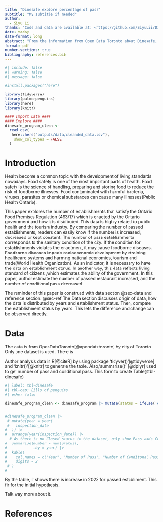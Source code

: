 ```yaml
---
title: "Dinesafe explore percentage of pass"
subtitle: "My subtitle if needed"
author: 
  - Siyu Li
thanks: "Code and data are available at: <https://github.com/SiyuLii/Dinesafe_Analysis.git>"
date: today
date-format: long
abstract: "From the information from Open Data Toronto about Dinesafe, the dataset shows the establishment type, establishment status, inspection date, inspection issue and other factors based on Ontario Food Premises Regulation (493/17). The author uses this data to analyze the number of restaurants' status as pass, conditional pass and closed in 2022 and 2023 and compare the percentage of passes between two years. This paper helps to get a more general idea of how Toronto's food and drink establishments' perform, which can give readers a clear idea to explore more about food safety in the city."
format: pdf
number-sections: true
bibliography: references.bib
---
```


```r
#| include: false
#| warning: false
#| message: false

#install.packages("here")

library(tidyverse)
library(palmerpenguins)
library(here)
library(knitr)

#### Import Data ####
#### Explore ####
dinesafe_program_clean <-
  read_csv(
   here::here("outputs/data/cleanded_data.csv"),
    show_col_types = FALSE
  )
```


# Introduction

Health become a common topic with the development of living standards nowadays. Food safety is one of the most important parts of health. Food safety is the science of handling, preparing and storing food to reduce the risk of foodborne illnesses. Food contaminated with harmful bacteria, viruses, parasites or chemical substances can cause many illnesses(Public Health Ontario). 

This paper explores the number of establishments that satisfy the Ontario Food Premises Regulation (493/17) which is enacted by the Ontario government and how it is distributed. This data is highly related to public health and the tourism industry. By comparing the number of passed establishments, readers can easily know if the number is increased, decreased or kept constant. The number of pass establishments corresponds to the sanitary condition of the city. If the condition for establishments violates the enactment, it may cause foodborne diseases. Foodborne diseases impede socioeconomic development by straining healthcare systems and harming national economies, tourism and trade(World Health Organization). As an indicator, it is necessary to have the data on establishment status. In another way, this data reflects living standard of citizens ,which estimates the ability of the government. In this paper, author estimate the number of passed restaurant increased, and the number of conditional pass decreased.

The reminder of this paper is construed with data section @sec-data and reference section. @sec-ref The Data section discusses origin of data, how the data is distributed by years and establishment status. Then, compare the establishment status by years. This lets the difference and change can be observed directly. 



# Data {#sec-data}

The data is from OpenDataToronto[@opendatatoronto] by city of Toronto. Only one dataset is used. There is 

Author analysis data in R[@citeR] by using package 'tidyver()'[@tidyverse] and 'knitr()'[@knitr] to generate the table. Also,'summarise()' [@dplyr] used to get number of pass and conditional pass. This form to create Table@tbl-dinesafe)

```r
#| label: tbl-dinesafe
#| tbl-cap: Bills of penguins
#| echo: false

dinesafe_program_clean <- dinesafe_program |> mutate(status = ifelse('establishment_status' == 'Pass',1,2)) |>select(status) 


#dinesafe_program_clean |>
 # mutate(year = year(
 #   inspection_date
#  )) |>
#  arrange(year(inspection_date)) |> 
  # As there is no Closed status in the dataset, only show Pass ands Conditional  #Pass
#  summarise(number = num(status),
#            .by = year) |>
#  kable(
#    col.names = c("Year", "Number of Pass", "Number of Conditonal Pass", "Numbber of Closed"),
#    digits = 2
 # )
#
```
By the table, it shows there is increase in 2023 for passed establiment. This fir for the initial hypothesis.

Talk way more about it. 


\newpage


# References{#sec-ref}


